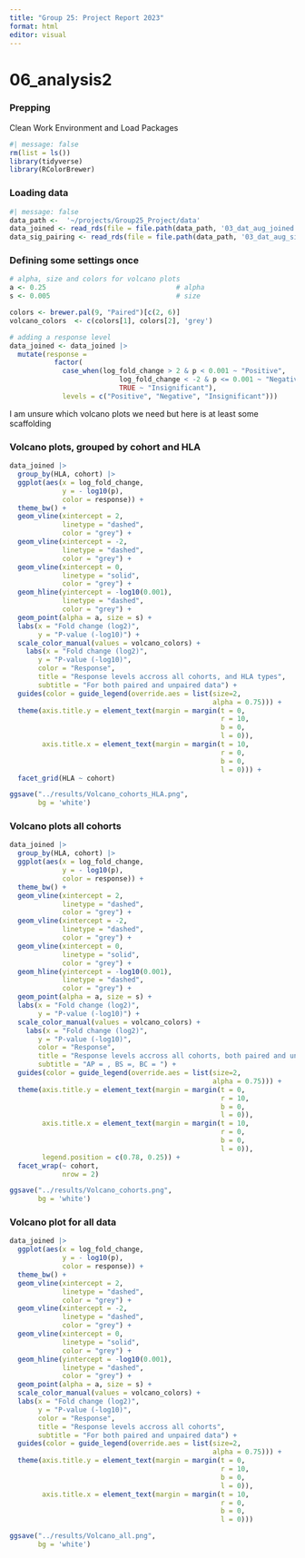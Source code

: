 ```yaml
---
title: "Group 25: Project Report 2023"
format: html
editor: visual
---
```


# 06_analysis2

### Prepping

Clean Work Environment and Load Packages

```r
#| message: false
rm(list = ls())
library(tidyverse)
library(RColorBrewer)
```

### Loading data

```r
#| message: false
data_path <-  '~/projects/Group25_Project/data'
data_joined <- read_rds(file = file.path(data_path, '03_dat_aug_joined.RDS'))
data_sig_pairing <- read_rds(file = file.path(data_path, '03_dat_aug_sig_pairing.RDS'))
```

### Defining some settings once

```r
# alpha, size and colors for volcano plots
a <- 0.25                                # alpha
s <- 0.005                               # size

colors <- brewer.pal(9, "Paired")[c(2, 6)]
volcano_colors  <- c(colors[1], colors[2], 'grey')

# adding a response level
data_joined <- data_joined |>
  mutate(response =
           factor(
             case_when(log_fold_change > 2 & p < 0.001 ~ "Positive",
                           log_fold_change < -2 & p <= 0.001 ~ "Negative",
                           TRUE ~ "Insignificant"),
             levels = c("Positive", "Negative", "Insignificant")))
```

I am unsure which volcano plots we need but here is at least some scaffolding

### Volcano plots, grouped by cohort and HLA

```r

data_joined |>
  group_by(HLA, cohort) |>
  ggplot(aes(x = log_fold_change,
             y = - log10(p),
             color = response)) +
  theme_bw() +
  geom_vline(xintercept = 2,
             linetype = "dashed",
             color = "grey") +
  geom_vline(xintercept = -2,
             linetype = "dashed",
             color = "grey") +
  geom_vline(xintercept = 0,
             linetype = "solid",
             color = "grey") +
  geom_hline(yintercept = -log10(0.001),
             linetype = "dashed",
             color = "grey") +
  geom_point(alpha = a, size = s) +
  labs(x = "Fold change (log2)",
       y = "P-value (-log10)") +
  scale_color_manual(values = volcano_colors) +
    labs(x = "Fold change (log2)",
       y = "P-value (-log10)",
       color = "Response",
       title = "Response levels accross all cohorts, and HLA types",
       subtitle = "For both paired and unpaired data") +
  guides(color = guide_legend(override.aes = list(size=2,
                                                  alpha = 0.75))) +
  theme(axis.title.y = element_text(margin = margin(t = 0,
                                                    r = 10,
                                                    b = 0,
                                                    l = 0)),
        axis.title.x = element_text(margin = margin(t = 10,
                                                    r = 0,
                                                    b = 0,
                                                    l = 0))) +
  facet_grid(HLA ~ cohort)

ggsave("../results/Volcano_cohorts_HLA.png", 
       bg = 'white')
```

### Volcano plots all cohorts

```r
data_joined |>
  group_by(HLA, cohort) |>
  ggplot(aes(x = log_fold_change,
             y = - log10(p),
             color = response)) +
  theme_bw() +
  geom_vline(xintercept = 2,
             linetype = "dashed",
             color = "grey") +
  geom_vline(xintercept = -2,
             linetype = "dashed",
             color = "grey") +
  geom_vline(xintercept = 0,
             linetype = "solid",
             color = "grey") +
  geom_hline(yintercept = -log10(0.001),
             linetype = "dashed",
             color = "grey") +
  geom_point(alpha = a, size = s) +
  labs(x = "Fold change (log2)",
       y = "P-value (-log10)") +
  scale_color_manual(values = volcano_colors) +
    labs(x = "Fold change (log2)",
       y = "P-value (-log10)",
       color = "Response",
       title = "Response levels accross all cohorts, both paired and unpaired data",
       subtitle = "AP = , BS =, BC = ") +
  guides(color = guide_legend(override.aes = list(size=2,
                                                  alpha = 0.75))) +
  theme(axis.title.y = element_text(margin = margin(t = 0,
                                                    r = 10,
                                                    b = 0,
                                                    l = 0)),
        axis.title.x = element_text(margin = margin(t = 10,
                                                    r = 0,
                                                    b = 0,
                                                    l = 0)),
        legend.position = c(0.78, 0.25)) +
  facet_wrap(~ cohort, 
             nrow = 2)

ggsave("../results/Volcano_cohorts.png", 
       bg = 'white')
```

### Volcano plot for all data

```r
data_joined |>
  ggplot(aes(x = log_fold_change,
             y = - log10(p),
             color = response)) +
  theme_bw() +
  geom_vline(xintercept = 2,
             linetype = "dashed",
             color = "grey") +
  geom_vline(xintercept = -2,
             linetype = "dashed",
             color = "grey") +
  geom_vline(xintercept = 0,
             linetype = "solid",
             color = "grey") +
  geom_hline(yintercept = -log10(0.001),
             linetype = "dashed",
             color = "grey") +
  geom_point(alpha = a, size = s) +
  scale_color_manual(values = volcano_colors) +
  labs(x = "Fold change (log2)",
       y = "P-value (-log10)",
       color = "Response",
       title = "Response levels accross all cohorts",
       subtitle = "For both paired and unpaired data") +
  guides(color = guide_legend(override.aes = list(size=2,
                                                  alpha = 0.75))) +
  theme(axis.title.y = element_text(margin = margin(t = 0,
                                                    r = 10,
                                                    b = 0,
                                                    l = 0)),
        axis.title.x = element_text(margin = margin(t = 10,
                                                    r = 0,
                                                    b = 0,
                                                    l = 0)))

ggsave("../results/Volcano_all.png", 
       bg = 'white')
```
